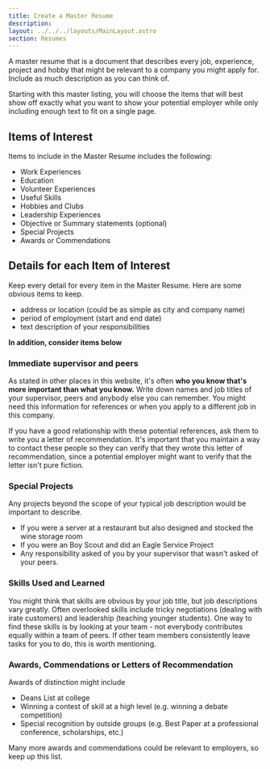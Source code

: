 ```yaml
---
title: Create a Master Resume
description: 
layout: ../../../layouts/MainLayout.astro
section: Resumes
---
```


A master resume that is a document that describes every job, experience, project and hobby that might be relevant to a company you might apply for. Include as much description as you can think of. 

Starting with this master listing, you will choose the items that will best show off exactly what you want to show your potential employer while only including enough text to fit on a single page.

## Items of Interest

Items to include in the Master Resume includes the following:
- Work Experiences
- Education
- Volunteer Experiences
- Useful Skills
- Hobbies and Clubs
- Leadership Experiences
- Objective or Summary statements (optional)
- Special Projects 
- Awards or Commendations

## Details for each Item of Interest

Keep every detail for every item in the Master Resume. Here are some obvious items to keep.
- address or location (could be as simple as city and company name)
- period of employment (start and end date)
- text description of your responsibilities

**In addition, consider items below**

### Immediate supervisor and peers

As stated in other places in this website, it's often **who you know that's more important than what you know.** Write down names and job titles of your supervisor, peers and anybody else you can remember. You might need this information for references or when you apply to a different job in this company. 

If you have a good relationship with these potential references, ask them to write you a letter of recommendation. It's important that you maintain a way to contact these people so they can verify that they wrote this letter of recommendation, since a potential employer might want to verify that the letter isn't pure fiction.

### Special Projects

Any projects beyond the scope of your typical job description would be important to describe. 
- If you were a server at a restaurant but also designed and stocked the wine storage room 
- If you were an Boy Scout and did an Eagle Service Project
- Any responsibility asked of you by your supervisor that wasn't asked of your peers.

### Skills Used and Learned

You might think that skills are obvious by your job title, but job descriptions vary greatly. Often overlooked skills include tricky negotiations (dealing with irate customers) and leadership (teaching younger students). One way to find these skills is by looking at your team - not everybody contributes equally within a team of peers. If other team members consistently leave tasks for you to do, this is worth mentioning. 

### Awards, Commendations or Letters of Recommendation

Awards of distinction might include 
- Deans List at college
- Winning a contest of skill at a high level (e.g. winning a debate competition)
- Special recognition by outside groups (e.g. Best Paper at a professional conference, scholarships, etc.)

Many more awards and commendations could be relevant to employers, so keep up this list.


